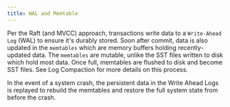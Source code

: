 ```yaml
---
title: WAL and Memtable
---
```



<DgraphWIP />

Per the Raft (and MVCC) approach, transactions write data to a `Write-Ahead Log`
(WAL) to ensure it's durably stored. Soon after commit, data is also updated in
the `memtables` which are memory buffers holding recently-updated data. The
`memtables` are mutable, unlike the SST files written to disk which hold most
data. Once full, memtables are flushed to disk and become SST files. See Log
Compaction for more details on this process.

In the event of a system crash, the persistent data in the Write Ahead Logs is
replayed to rebuild the memtables and restore the full system state from before
the crash.
